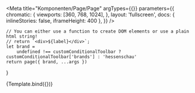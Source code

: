 
<Meta
    title="Komponenten/Page/Page"
    argTypes={{}}
    parameters={{
        chromatic: {
            viewports: [360, 768, 1024],
        },
        layout: 'fullscreen',
        docs: { inlineStories: false, iframeHeight: 400 },
    }}
/>

    // You can either use a function to create DOM elements or use a plain html string!
    // return `<div>${label}</div>`;
    let brand =
        undefined !== customConditionalToolbar ? customConditionalToolbar['brands'] : 'hessenschau'
    return page({ brand, ...args })
}

<Canvas withToolbar>
    <Story name="Mit Pagination" args={NavigationDataWithMixedContent}>
        {Template.bind({})}
    </Story>
</Canvas>
